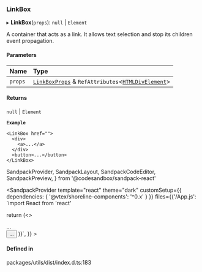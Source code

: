 ### LinkBox

▸ **LinkBox**(`props`): `null` \| `Element`

A container that acts as a link. It allows text selection and stop its children event propagation.

#### Parameters

| Name    | Type                                                                                                                                               |
| :------ | :------------------------------------------------------------------------------------------------------------------------------------------------- |
| `props` | [`LinkBoxProps`](/components/link-box/props.md) & `RefAttributes`\<[`HTMLDivElement`](https://developer.mozilla.org/docs/Web/API/HTMLDivElement)\> |

#### Returns

`null` \| `Element`

**`Example`**

```tsx copy showLineNumbers filename="example.tsx"
<LinkBox href="">
  <div>
    <a>...</a>
  </div>
  <button>...</button>
</LinkBox>
```

SandpackProvider,
SandpackLayout,
SandpackCodeEditor,
SandpackPreview,
} from '@codesandbox/sandpack-react'

<SandpackProvider
template="react"
theme="dark"
customSetup={{ dependencies: { '@vtex/shoreline-components': '^0.x' } }}
files={{'/App.js': `import React from 'react'

return (<>
<LinkBox href="">

  <div>
    <a>...</a>
  </div>
  <button>...</button>
</LinkBox>
</>
)}`,
    }}
  >
    <SandpackLayout>
      <SandpackCodeEditor />
      <SandpackPreview />
    </SandpackLayout>
  </SandpackProvider>

#### Defined in

packages/utils/dist/index.d.ts:183
